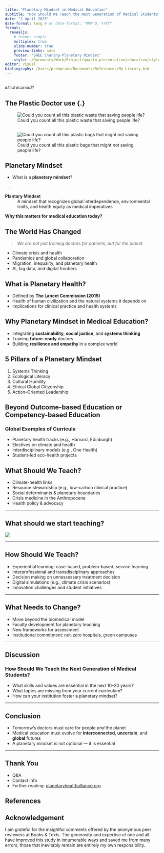 ```yaml
---
title: "Planetary Mindset in Medical Education"
subtitle: "How Should We Teach the Next Generation of Medical Students?"
date: "2 April 2025"
date-format: long # or date-format: "MMM D, YYYY"
format: 
  revealjs:
    # theme: simple
    multiplex: true
    slide-number: true
    preview-links: auto
    footer: 'SHEE Sharing-Planetary Mindset'
    style: ~/Documents/Work/Project/quarto_presentation/education/styles.css
editor: visual
bibliography: /Users/prabprime/Documents/References/My Library.bib
---
```


## 

:::{.callout-warning title="Think Again"}
แล้วเต่าทะเลหละ!?
:::

## The Plastic Doctor use {.}

![Could you count all this plastic waste that saving people life?](https://pubs.acs.org/cms/10.1021/es504719g/asset/images/medium/es-2014-04719g_0005.gif){#fig-OR-medical-waste}

##
![Could you count all this plastic bags that might not saving people life?](https://f.ptcdn.info/327/040/000/o2yd9tdjxjl5wGNlu3p-o.jpg){#fig-Pharma-medical-waste}

## Planetary Mindset

- What is a **planetary mindset**?

. . .

**Plantary Mindset**
: A mindset that recognizes global interdependence, environmental limits, and health equity as medical imperatives

[**Why this matters for medical education today?**]{.fragment .fade-in}

## The World Has Changed

> *We are not just training doctors for patients, but for the planet.*

::: incremental

- Climate crisis and health  
- Pandemics and global collaboration  
- Migration, inequality, and planetary health  
- AI, big data, and digital frontiers

:::

## What is Planetary Health?

- Defined by **The Lancet Commission (2015)**  
- Health of human civilization and the natural systems it depends on  
- Implications for clinical practice and health systems  

## Why Planetary Mindset in Medical Education?

::: incremental

- Integrating **sustainability**, **social justice**, and **systems thinking**  
- Training **future-ready** doctors  
- Building **resilience and empathy** in a complex world  

:::

## 5 Pillars of a Planetary Mindset

::: incremental

1. Systems Thinking  
2. Ecological Literacy  
3. Cultural Humility  
4. Ethical Global Citizenship  
5. Action-Oriented Leadership  

:::

## Beyond Outcome-based Education or Competency-based Education
### Global Examples of Curricula

- Planetary health tracks (e.g., Harvard, Edinburgh)  
- Electives on climate and health  
- Interdisciplinary models (e.g., One Health)  
- Student-led eco-health projects  

## What Should We Teach?
- Climate-health links  
- Resource stewardship (e.g., low-carbon clinical practice)  
- Social determinants & planetary boundaries  
- Crisis medicine in the Anthropocene  
- Health policy & advocacy

---

## What should we start teaching?
![](https://media.licdn.com/dms/image/v2/D5622AQH9Rs_5ykwj5A/feedshare-shrink_800/feedshare-shrink_800/0/1713529918776?e=2147483647&v=beta&t=EZaks4cv20yRmbI8fMorHrdmTffYaTTi7H4ROUmj2WI)

---

## How Should We Teach?

- Experiential learning: case-based, problem-based, service learning  
- Interprofessional and transdisciplinary approaches  
- Decision making on unnessessary treatment decision 
- Digital simulations (e.g., climate crisis scenarios)  
- Innovation challenges and student initiatives  

---

## What Needs to Change?

- Move beyond the biomedical model  
- Faculty development for planetary teaching  
- New frameworks for assessment  
- Institutional commitment: net-zero hospitals, green campuses  

---

## Discussion

### How Should We Teach the Next Generation of Medical Students?

- What skills and values are essential in the next [10–20]{.fragment .strike} years?
- [What topics are missing from your current curriculum?]{.fragment .blur .fade-in}
- [How can your institution foster a planetary mindset?]{.fragment .blur .fade-in}

---

## Conclusion

- Tomorrow's doctors must care for people *and* the planet  
- Medical education must evolve for **interconnected**, **uncertain**, and **global** futures  
- A planetary mindset is not optional — it is essential  

---

## Thank You

- Q&A  
- Contact info  
- Further reading: [planetaryhealthalliance.org](https://www.planetaryhealthalliance.org)


## References

::: {#refs}
:::

## Acknowledgement {.appendix}

I am grateful for the insightful comments offered by the anonymous peer reviewers at Books & Texts. The generosity and expertise of one and all have improved this study in innumerable ways and saved me from many errors; those that inevitably remain are entirely my own responsibility.